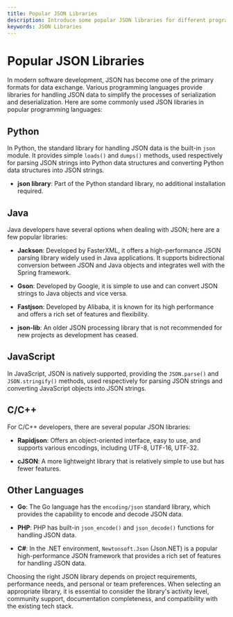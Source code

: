 ```yaml
---
title: Popular JSON Libraries
description: Introduce some popular JSON libraries for different programming languages.
keywords: JSON Libraries
---
```


# Popular JSON Libraries

In modern software development, JSON has become one of the primary formats for data exchange. Various programming languages provide libraries for handling JSON data to simplify the processes of serialization and deserialization. Here are some commonly used JSON libraries in popular programming languages:

## Python

In Python, the standard library for handling JSON data is the built-in `json` module. It provides simple `loads()` and `dumps()` methods, used respectively for parsing JSON strings into Python data structures and converting Python data structures into JSON strings.

- **json library**: Part of the Python standard library, no additional installation required.

## Java

Java developers have several options when dealing with JSON; here are a few popular libraries:

- **Jackson**: Developed by FasterXML, it offers a high-performance JSON parsing library widely used in Java applications. It supports bidirectional conversion between JSON and Java objects and integrates well with the Spring framework.

- **Gson**: Developed by Google, it is simple to use and can convert JSON strings to Java objects and vice versa.

- **Fastjson**: Developed by Alibaba, it is known for its high performance and offers a rich set of features and flexibility.

- **json-lib**: An older JSON processing library that is not recommended for new projects as development has ceased.

## JavaScript

In JavaScript, JSON is natively supported, providing the `JSON.parse()` and `JSON.stringify()` methods, used respectively for parsing JSON strings and converting JavaScript objects into JSON strings.

## C/C++

For C/C++ developers, there are several popular JSON libraries:

- **Rapidjson**: Offers an object-oriented interface, easy to use, and supports various encodings, including UTF-8, UTF-16, UTF-32.

- **cJSON**: A more lightweight library that is relatively simple to use but has fewer features.

## Other Languages

- **Go**: The Go language has the `encoding/json` standard library, which provides the capability to encode and decode JSON data.

- **PHP**: PHP has built-in `json_encode()` and `json_decode()` functions for handling JSON data.

- **C#**: In the .NET environment, `Newtonsoft.Json` (Json.NET) is a popular high-performance JSON framework that provides a rich set of features for handling JSON data.

Choosing the right JSON library depends on project requirements, performance needs, and personal or team preferences. When selecting an appropriate library, it is essential to consider the library's activity level, community support, documentation completeness, and compatibility with the existing tech stack.